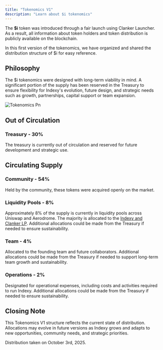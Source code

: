 ```yaml
---
title: "Tokenomics V1"
description: "Learn about $i tokenomics"
---
```


The **\$i** token was introduced through a fair launch using Clanker Launcher. As a result, all information about token holders and token distribution is publicly available on the blockchain.

In this first version of the tokenomics, we have organized and shared the distribution structure of \$i for easy reference.

## Philosophy

The \$i tokenomics were designed with long-term viability in mind. A significant portion of the supply has been reserved in the Treasury to ensure flexibility for Indexy's evolution, future design, and strategic needs such as growth, partnerships, capital support or team expansion.

![Tokenomics Pn](/tokenomics.png)

## Out of Circulation

### Treasury - 30%

The treasury is currently out of circulation and reserved for future development and strategic use.

## Circulating Supply

### Community - 54%

Held by the community, these tokens were acquired openly on the market.

### Liquidity Pools - 8%

Approximately 8% of the supply is currently in liquidity pools across Uniswap and Aerodrome. The majority is allocated to the [Indexy and Clanker LP](https://dexscreener.com/base/0x87c0676255be413399c9a205d9cbeb2a04814cca). Additional allocations could be made from the Treasury if needed to ensure sustainability.

### Team - 4%

Allocated to the founding team and future collaborators. Additional allocations could be made from the Treasury if needed to support long-term team growth and sustainability.

### Operations - 2%

Designated for operational expenses, including costs and activities required to run Indexy. Additional allocations could be made from the Treasury if needed to ensure sustainability.

## Closing Note

This Tokenomics V1 structure reflects the current state of distribution. Allocations may evolve in future versions as Indexy grows and adapts to new opportunities, community needs, and strategic priorities.

Distribution taken on October 3rd, 2025.